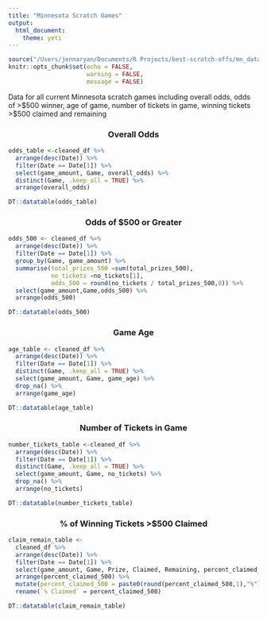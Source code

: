 ```yaml
---
title: "Minnesota Scratch Games"
output: 
  html_document:
    theme: yeti
---
```


```r
source("/Users/jennaryan/Documents/R Projects/best-scratch-offs/mn_data_prep.R")
knitr::opts_chunk$set(echo = FALSE, 
                      warning = FALSE, 
                      message = FALSE)
```

Data for all current Minnesota scratch games including overall odds, odds of \>\$500 winner, age of game, number of tickets in game, winning tickets \>\$500 claimed and remaining

### Overall Odds {style="text-align: center"}

```r
odds_table <-cleaned_df %>% 
  arrange(desc(Date)) %>% 
  filter(Date == Date[1]) %>% 
  select(game_amount, Game, overall_odds) %>% 
  distinct(Game, .keep_all = TRUE) %>% 
  arrange(overall_odds)

DT::datatable(odds_table)
```

### Odds of \$500 or Greater {style="text-align: center"}

```r
odds_500 <- cleaned_df %>% 
  arrange(desc(Date)) %>% 
  filter(Date == Date[1]) %>% 
  group_by(Game, game_amount) %>% 
  summarise(total_prizes_500 =sum(total_prizes_500),
            no_tickets =no_tickets[1],
            odds_500 = round(no_tickets / total_prizes_500,0)) %>% 
  select(game_amount,Game,odds_500) %>% 
  arrange(odds_500)

DT::datatable(odds_500)
```

### Game Age {style="text-align: center"}

```r
age_table <- cleaned_df %>% 
  arrange(desc(Date)) %>% 
  filter(Date == Date[1]) %>% 
  distinct(Game, .keep_all = TRUE) %>% 
  select(game_amount, Game, game_age) %>% 
  drop_na() %>% 
  arrange(game_age)

DT::datatable(age_table)
```

### Number of Tickets in Game {style="text-align: center"}

```r
number_tickets_table <-cleaned_df %>% 
  arrange(desc(Date)) %>% 
  filter(Date == Date[1]) %>% 
  distinct(Game, .keep_all = TRUE) %>% 
  select(game_amount, Game, no_tickets) %>% 
  drop_na() %>% 
  arrange(no_tickets)

DT::datatable(number_tickets_table)
```

### % of Winning Tickets \>\$500 Claimed {style="text-align: center"}

```r
claim_remain_table <-
  cleaned_df %>% 
  arrange(desc(Date)) %>% 
  filter(Date == Date[1]) %>% 
  select(game_amount, Game, Prize, Claimed, Remaining, percent_claimed_500) %>%
  arrange(percent_claimed_500) %>% 
  mutate(percent_claimed_500 = paste0(round(percent_claimed_500,1),"%")) %>% 
  rename(`% Claimed` = percent_claimed_500)

DT::datatable(claim_remain_table)
```
